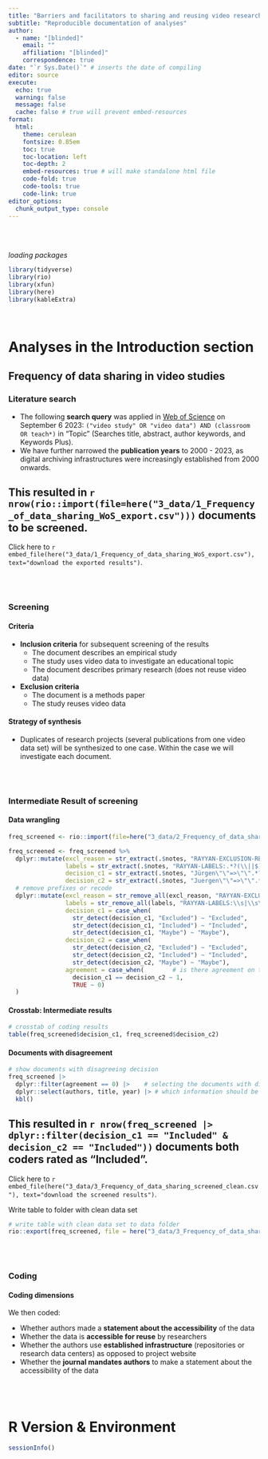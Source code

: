 ```yaml
---
title: "Barriers and facilitators to sharing and reusing video research data"
subtitle: "Reproducible documentation of analyses"
author:
  - name: "[blinded]"
    email: ""
    affiliation: "[blinded]"
    correspondence: true
date: "`r Sys.Date()`" # inserts the date of compiling
editor: source
execute:
  echo: true
  warning: false
  message: false
  cache: false # true will prevent embed-resources
format: 
  html:
    theme: cerulean
    fontsize: 0.85em
    toc: true
    toc-location: left
    toc-depth: 2
    embed-resources: true # will make standalone html file
    code-fold: true
    code-tools: true
    code-link: true
editor_options: 
  chunk_output_type: console
---
```


\
\

_loading packages_

```r
library(tidyverse)
library(rio)
library(xfun)
library(here)
library(kableExtra)
```

\

# Analyses in the Introduction section

## Frequency of data sharing in video studies

### Literature search

* The following __search query__ was applied in [Web of Science](https://www.webofscience.com) on September 6 2023: `("video study" OR "video data") AND (classroom OR teach*)` in "Topic" (Searches title, abstract, author keywords, and Keywords Plus).
* We have further narrowed the __publication years__ to 2000 - 2023, as digital archiving infrastructures were increasingly established from 2000 onwards.
  
::: {.column-margin}
::: {.callout-note appearance="minimal"}
## This resulted in `r nrow(rio::import(file=here("3_data/1_Frequency_of_data_sharing_WoS_export.csv")))` documents to be screened.
Click here to `r embed_file(here("3_data/1_Frequency_of_data_sharing_WoS_export.csv"), text="download the exported results")`.
:::
:::

\
\

### Screening

::: {.panel-tabset}

#### Criteria
  
* __Inclusion criteria__ for subsequent screening of the results
  - The document describes an empirical study
  - The study uses video data to investigate an educational topic
  - The document describes primary research (does not reuse video data)
* __Exclusion criteria__
  - The document is a methods paper
  - The study reuses video data

#### Strategy of synthesis

* Duplicates of research projects (several publications from one video data set) will be synthesized to one case. Within the case we will investigate each document.

:::

\
\

### Intermediate Result of screening

::: {.panel-tabset}

#### Data wrangling
```r
freq_screened <- rio::import(file=here("3_data/2_Frequency_of_data_sharing_screened_rayyan.csv")) # this is articles.csv (I renamed the file before)

freq_screened <- freq_screened %>%
  dplyr::mutate(excl_reason = str_extract(.$notes, "RAYYAN-EXCLUSION-REASONS:.*?(\\||$)"), # extract exclusion reasons
                labels = str_extract(.$notes, "RAYYAN-LABELS:.*?(\\||$)"),       # extract labels coded
                decision_c1 = str_extract(.$notes, "Jürgen\"\"=>\"\".*?\"\""),    # extract decision from coder 1 -> CHANGE NAME!
                decision_c2 = str_extract(.$notes, "Juergen\"\"=>\"\".*?\"\"")) %>% # extract decision from coder 2 -> CHANGE NAME!
  # remove prefixes or recode
  dplyr::mutate(excl_reason = str_remove_all(excl_reason, "RAYYAN-EXCLUSION-REASONS:\\s"),
                labels = str_remove_all(labels, "RAYYAN-LABELS:\\s|\\s\\|"),
                decision_c1 = case_when(                                      
                  str_detect(decision_c1, "Excluded") ~ "Excluded",           
                  str_detect(decision_c1, "Included") ~ "Included",           
                  str_detect(decision_c1, "Maybe") ~ "Maybe"),                
                decision_c2 = case_when(                                      
                  str_detect(decision_c2, "Excluded") ~ "Excluded",           
                  str_detect(decision_c2, "Included") ~ "Included",           
                  str_detect(decision_c2, "Maybe") ~ "Maybe"),
                agreement = case_when(        # is there agreement on the decision?
                  decision_c1 == decision_c2 ~ 1,
                  TRUE ~ 0)
  )
```


#### Crosstab: Intermediate results
```r

# crosstab of coding results
table(freq_screened$decision_c1, freq_screened$decision_c2) 
```


#### Documents with disagreement
```r
# show documents with disagreeing decision
freq_screened |>
  dplyr::filter(agreement == 0) |>    # selecting the documents with disagreement 
  dplyr::select(authors, title, year) |> # which information should be displayed?
  kbl()
```

:::

::: {.column-margin}
::: {.callout-note appearance="minimal"}
## This resulted in `r nrow(freq_screened |> dplyr::filter(decision_c1 == "Included" & decision_c2 == "Included"))` documents both coders rated as "Included".
Click here to `r embed_file(here("3_data/3_Frequency_of_data_sharing_screened_clean.csv"), text="download the screened results")`.
:::
:::

Write table to folder with clean data set
```r
# write table with clean data set to data folder
rio::export(freq_screened, file = here("3_data/3_Frequency_of_data_sharing_screened_clean.csv"))
```
  


\
\

### Coding

::: {.panel-tabset}

#### Coding dimensions  

We then coded: 

* Whether authors made a __statement about the accessibility__ of the data
* Whether the data is __accessible for reuse__ by researchers
* Whether the authors use __established infrastructure__ (repositories or research data centers) as opposed to project website
* Whether the __journal mandates authors__ to make a statement about the accessibility of the data

:::

\
\


# R Version & Environment

```r
sessionInfo()
```